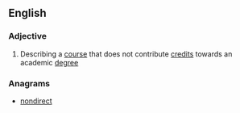 ==English==

===Adjective===
{{en-adj|-}}
# Describing a [[course]] that does not contribute [[credit]]s towards an academic [[degree]]

===Anagrams===
* [[nondirect#English|nondirect]]
